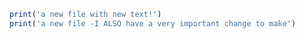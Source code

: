 ```r
print('a new file with new text!')
print('a new file -I ALSO have a very important change to make')
```


